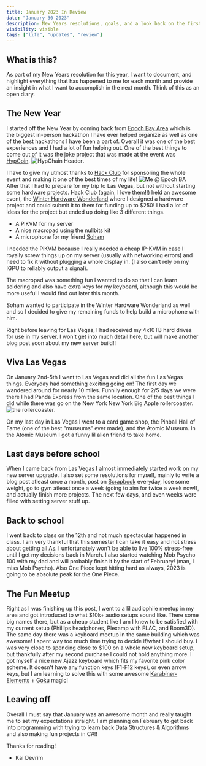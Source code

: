 ```yaml
---
title: January 2023 In Review
date: "January 30 2023"
description: New Years resolutions, goals, and a look back on the first month of an awesome year to come!
visibility: visible
tags: ["life", "updates", "review"]
---
```


## What is this?

As part of my New Years resolution for this year, I want to document, and highlight everything that has happened to me for each month and provide an insight in what I want to accomplish in the next month. Think of this as an open diary.

## The New Year

I started off the New Year by coming back from [Epoch Bay Area](https://epochba.hackclub.com) which is the biggest in-person hackathon I have ever helped organize as well as one of the best hackathons I have been a part of. Overall it was one of the best experiences and I had a lot of fun helping out. One of the best things to come out of it was the joke project that was made at the event was [HypCoin](https://www.hypchain.com). ![HypChain Header](/jan2023/1.png).

I have to give my utmost thanks to [Hack Club](https://hackclub.com) for sponsoring the whole event and making it one of the best times of my life!
![Me @ Epoch BA](/jan2023/2.jpg)
After that I had to prepare for my trip to Las Vegas, but not without starting some hardware projects. Hack Club (again, I love them!!) held an awesome event, the [Winter Hardware Wonderland](https://hackclub.com/winter/) where I designed a hardware project and could submit it to them for funding up to $250! I had a lot of ideas for the project but ended up doing like 3 different things.

- A PiKVM for my server
- A nice macropad using the nullbits kit
- A microphone for my friend [Soham](https://github.com/sohamb117)

I needed the PiKVM because I really needed a cheap IP-KVM in case I royally screw things up on my server (usually with networking errors) and need to fix it without plugging a whole display in. (I also can't rely on my IGPU to reliably output a signal).

The macropad was something fun I wanted to do so that I can learn soldering and also have extra keys for my keyboard, although this would be more useful I would find out later this month.

Soham wanted to participate in the Winter Hardware Wonderland as well and so I decided to give my remaining funds to help build a microphone with him.

Right before leaving for Las Vegas, I had received my 4x10TB hard drives for use in my server. I won't get into much detail here, but will make another blog post soon about my new server build!!

## Viva Las Vegas

On January 2nd-5th I went to Las Vegas and did all the fun Las Vegas things. Everyday had something exciting going on! The first day we wandered around for nearly 10 miles. Funnily enough for 2/5 days we were there I had Panda Express from the same location. One of the best things I did while there was go on the New York New York Big Apple rollercoaster. ![the rollercoaster](/jan2023/3.jpg).

On my last day in Las Vegas I went to a card game shop, the Pinball Hall of Fame (one of the best "museums" ever made), and the Atomic Museum. In the Atomic Museum I got a funny lil alien friend to take home.

## Last days before school

When I came back from Las Vegas I almost immediately started work on my new server upgrade. I also set some resolutions for myself, mainly to write a blog post atleast once a month, post on [Scrapbook](https://scrapbook.hackclub.com/kaidevrim) everyday, lose some weight, go to gym atleast once a week (going to aim for twice a week now!), and actually finish more projects. The next few days, and even weeks were filled with setting server stuff up.

## Back to school

I went back to class on the 12th and not much spectacular happened in class. I am very thankful that this semester I can take it easy and not stress about getting all As. I unfortunately won't be able to live 100% stress-free until I get my decisions back in March. I also started watching Mob Psycho 100 with my dad and will probably finish it by the start of February! (man, I miss Mob Psycho). Also One Piece kept hitting hard as always, 2023 is going to be absolute peak for the One Piece.

## The Fun Meetup

Right as I was finishing up this post, I went to a lil audiophile meetup in my area and got introduced to what $10k+ audio setups sound like. There some big names there, but as a cheap student like I am I knew to be satisfied with my current setup (Phillips headphones, Plexamp with FLAC, and Boom3D). The same day there was a keyboard meetup in the same building which was awesome! I spent way too much time trying to decide if/what I should buy. I was very close to spending close to $100 on a whole new keyboard setup, but thankfully after my second purchase I could not hold anything more. I got myself a nice new Ajazz keyboard which fits my favorite pink color scheme. It doesn't have any function keys (F1-F12 keys), or even arrow keys, but I am learning to solve this with some awesome [Karabiner-Elements](https://karabiner-elements.pqrs.org/) + [Goku](https://github.com/yqrashawn/GokuRakuJoudo) magic!

## Leaving off

Overall I must say that January was an awesome month and really taught me to set my expectations straight. I am planning on February to get back into programming with trying to learn back Data Structures & Algorithms and also making fun projects in C#!!

Thanks for reading!

- Kai Devrim
